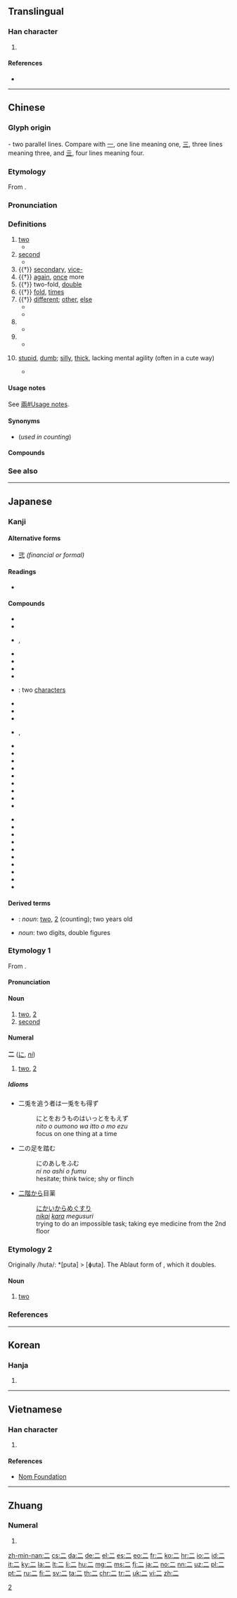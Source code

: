 {{character info/new}}
{{also|[[ニ]] (katakana)|貳|贰|弍|𠄞|𠄠}}
{{commonscat}}
==Translingual==
{{stroke order|type=animate}}

===Han character===
{{Han char|rn=7|rad=二|as=00|sn=2|four=10100|canj=MM|ids=⿱一一}}

# {{mul-kangxi radical-def}}

====References====
* {{Han ref|kx=0086.010|dkj=00247|dj=0175.060|hdz=10002.010|uh=4E8C|ud=20108|bh=A447|bd=42055}}

[[Category:CJKV radicals| ]]

----

==Chinese==
{{zh-forms|alt=貳-financial,弍,𠄠}}

===Glyph origin===
{{Han etyl}}
{{liushu|i}} - two parallel lines. Compare with [[一]], one line meaning one, [[三]], three lines meaning three, and [[亖]], four lines meaning four.

===Etymology===
From {{inh|zh|sit-pro|*g/s-ni-s}}.

===Pronunciation===
{{zh-pron
|m=èr
|m-s=er4
|c=ji6
|g=eo5
|h=pfs=ngi
|j=er3
|md=nê
|mn=zz,kh,tn,tc,yl,sx,mg:jī/xm,qz,tp,lk,km,hc:lī/tc:gī
|mn-t=ri6
|w=3nyi,3hher
|x=e5
|mc=y
|oc=y
|ma=y
|cat=num,a
}}

===Definitions===
{{zh-hanzi}}

# [[two]]
#* {{zh-x|子 曰：「君子 之 道，或 出 或 處{chǔ}，或 默 或 語，'''二''' 人 同 心，其 利 斷 金。同 心 之 言，其 臭{xiù} 如 蘭。」|The Master said, on this, "The ways of good men (different seem). This in a public office toils; that in his home the time beguiles. One man his lips with silence seals; another all his mind reveals. But when '''two''' men are one in heart, not iron bolts keep them apart; the words they in their union use, fragrance like orchid plants diffuse."|CL|ref=Yijing}}
# [[second]]
#* {{zh-x|子 ^墨子 曰：國 有 七 患。七 患 者 何？城郭 溝池 不 可 守 而 治 宮室，一 患 也。邊國 至 境 四鄰 莫 救，'''二''' 患 也。|Mozi said: There are seven causes of worry to a state and they are: (1) When the outer and the inner city walls are not defensible; '''(2)''' When an enemy state is approaching and yet one's neighbours do not come to the rescue.|CL|ref=Mozi}}
# {{†}} [[secondary]], [[vice-]]
# {{†}} [[again]], [[once]] more
# {{†}} two-fold, [[double]]
# {{†}} [[fold]], [[times]]
# {{†}} [[different]]; [[other]], [[else]]
#* {{zh-l|二意}}
#* {{zh-l|二心}}
# {{non-gloss definition|Short for "[[twenty]], two hundred or two thousand" after hundreds, thousands and ten thousands.}}
#* {{zh-x|買 電腦 花 了 一 千 '''二'''。|Buying the computer cost me a thousand and '''two hundred''' bucks.}}
# {{non-gloss definition|Short for "[[twenty]] [[cents]]".}}
#* {{zh-x|黃瓜 一 塊 '''二''' 一 斤。|The cucumbers are one dollar '''twenty''' per half kilogram.}}
# {{lb|zh|Northeast Mandarin|neologism}} [[stupid]], [[dumb]]; [[silly]], [[thick]], lacking mental agility (often in a cute way)
#* {{zh-x|你 這 人 怎麼 這麼 '''二'''！|Why are you so '''incorrigibly stupid'''!}}

====Usage notes====
See [[兩#Usage notes]].

====Synonyms====
* (''used in counting'') {{zh-l|兩}}

====Compounds====
{{zh-der|一二|三二|不二|么二|二世|二乎|二乘|二京|二仲|二伏|二伯|二停|二傳|二儀|二八|二分|二則|二副|二南|二周|二哥|二喬|二四|二天|二妙|二姓|二姚|二娘|二婚|二子|二專|二府|二座|二弦|二心|二志|二惑|二意|二愣|二房|二手|二根|二櫃|二毛|二氣|二漢|二煎|二煤|二爺|二王|二皇|二祖|二禮|二程|二空|二等|二篆|二簧|二絃|二綠|二老|二聖|二胡|二致|二藍|二蘇|二親|二話|二諦|二諾|二謝|二豎|二足|二輪|二門|二陵|二陸|二障|二雅|二難|二黃|小二|巽二}}

===See also===
{{Chinese-numbers}}
{{table:playing cards/zh}}
{{zh-cat|Beginning}}
{{catlangname|zh|digits|numeral symbols|numerals}}

----

==Japanese==

===Kanji===
{{ja-kanji|grade=1|rs=二01}}

====Alternative forms====
* [[弐]] ''(financial or formal)''

====Readings====
* {{ja-readings
|goon=[[に]] (ni)
|kanon=[[じ]] (ji)
|kun=[[ふた]] (futa), [[ふたつ]] ([[二つ]], futatsu)
|nanori=[[おと]] (oto), [[かず]] (kazu), [[つぎ]] (tsugi), [[つぐ]] (tsugu), [[にい]] (nii), [[は]] (ha), [[ふ]] (fu), [[ふたつ]] (futatsu), [[ふだ]] (fuda), [[わ]] (wa)}}

====Compounds====
{{top3}}
* {{ja-r|二王|におう}}
* {{ja-r|二月|にがつ}}
* {{ja-r|二言|にごん}}, {{ja-r|二言|ふたこと}}
* {{ja-r|二重|にじゅう}}
* {{ja-r|二乗|じじょう}}
* {{ja-r|二百|にひゃく}}
* {{ja-r|二次|にじ}}
* {{ja-r|二字|にじ}}: two [[character]]s
* {{ja-r|二塁|にるい}}
* {{ja-r|二階|にかい}}
* {{ja-r|二人|ふたり}}
{{mid3}}
* {{ja-r|二心|にしん}}, {{ja-r|二心|ふたごころ}}
* {{ja-r|二日|ふつか}}
* {{ja-r|二次元|にじげん}}
* {{ja-r|二院制|にいんせい}}
* {{ja-r|二毛作|にもうさく}}
* {{ja-r|二刀流|にとうりゅう}}
* {{ja-r|二人称|ににんしょう}}
* {{ja-r|二年草|にねんそう}}
* {{ja-r|二枚貝|にまいがい}}
* {{ja-r|二枚舌|にまいじた}}
{{mid3}}
* {{ja-r|二枚目|にまいめ}}
* {{ja-r|二十歳|はたち}}
* {{ja-r|二十日|はつか}}
* {{ja-r|二律背反|にりつはいはん}}
* {{ja-r|二重人格|にじゅうじんかく}}
* {{ja-r|二束三文|にそくさんもん}}
* {{ja-r|十重二十重|とえはたえ}}
* {{ja-r|二つ目|ふたつめ}}
* {{ja-r|二の次|にのつぎ}}
* {{ja-r|二の舞|にのまい}}
{{bottom}}

====Derived terms====
* {{ja-r|二つ|ふたつ}}: ''noun'': [[two]], [[2]] (counting); two years old
* {{ja-r|二けた|ふたけた}} ''noun'': two digits, double figures

===Etymology 1===
{{ja-kanjitab|に|yomi=o}}
From {{etyl|ltc|ja|sort=に}} {{m|zh|二|tr=nyij<sup>H</sup>||two}}.

====Pronunciation====
{{ja-pron|yomi=goon|に|acc=1|acc_ref=DJR,NHK|a=Ja-2-ni.ogg}}

====Noun====
{{ja-noun|に}}

# [[two]], [[2]]
# [[second]]

====Numeral====
{{cardinalbox|ja|1|2|3|一|三}}
'''二''' ([[に]], ''[[ni]]'')

# [[two]], [[2]]

=====Idioms=====
* 二兎を追う者は一兎をも得ず
*: にとをおうものはいっとをもえず
*: ''nito o oumono wa itto o mo ezu''
*: focus on one thing at a time
* 二の足を踏む
*: にのあしをふむ
*: ''ni no ashi o fumu''
*: hesitate; think twice; shy or flinch
* [[二階]][[から]]目薬
*: [[にかい]][[から]]めぐすり
*: ''[[nikai]] [[kara]] megusuri''
*: trying to do an impossible task; taking eye medicine from the 2nd floor

===Etymology 2===
{{ja-kanjitab|ふた|yomi=k}}
Originally /huta/: *[puta] > [ɸuta]. The Ablaut form of {{m|ja|一|tr=hito<small>2</small>||one}}, which it doubles.

====Noun====
{{ja-noun|ふた}}

# [[two]]

===References===
<references/>

{{cln|ja|basic words|sort=に}}
{{cln|ja|numeral symbols|sort=2}}
{{cln|ja|numerals}}
{{C|ja|Two}}
----

==Korean==

===Hanja===
{{ko-hanja|hangeul=이|rv=i|mr=i|y=i|eumhun=둘, 두|ehrv=dul|ehmr=tul|ehy=twul}}

# {{defn|lang=ko|sort=二00}}

[[Category:Korean numeral symbols|2]]

----

==Vietnamese==

===Han character===
{{vi-hantu|[[nhì]], [[nhị]]|rs=二00}}

# {{defn|lang=vi|sort=二00}}

====References====
* [http://nomfoundation.org/common/nom_details.php?codepoint=4e8c Nom Foundation]

----

==Zhuang==

===Numeral===
{{za-head|numeral}}

# {{za-sawndip form of|ngeih}}

{{attention|za|needs checking}}

[[zh-min-nan:二]]
[[cs:二]]
[[da:二]]
[[de:二]]
[[el:二]]
[[es:二]]
[[eo:二]]
[[fr:二]]
[[ko:二]]
[[hr:二]]
[[io:二]]
[[id:二]]
[[it:二]]
[[ky:二]]
[[la:二]]
[[lt:二]]
[[li:二]]
[[hu:二]]
[[mg:二]]
[[ms:二]]
[[fj:二]]
[[ja:二]]
[[no:二]]
[[nn:二]]
[[uz:二]]
[[pl:二]]
[[pt:二]]
[[ru:二]]
[[fi:二]]
[[sv:二]]
[[ta:二]]
[[th:二]]
[[chr:二]]
[[tr:二]]
[[uk:二]]
[[vi:二]]
[[zh:二]]
